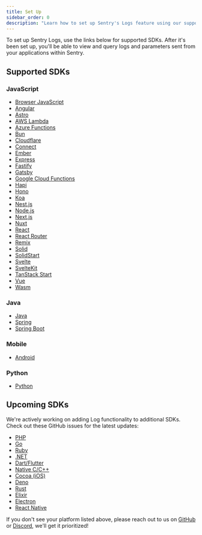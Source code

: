 ```yaml
---
title: Set Up
sidebar_order: 0
description: "Learn how to set up Sentry's Logs feature using our supported SDKs."
---
```


<Include name="feature-stage-beta-logs.mdx" />

To set up Sentry Logs, use the links below for supported SDKs. After it's been set up, you'll be able to view and query logs and parameters sent from your applications within Sentry.

## Supported SDKs

### JavaScript

- [Browser JavaScript](/platforms/javascript/logs/)
- [Angular](/platforms/javascript/guides/angular/logs/)
- [Astro](/platforms/javascript/guides/astro/logs/)
- [AWS Lambda](/platforms/javascript/guides/aws-lambda/logs/)
- [Azure Functions](/platforms/javascript/guides/azure-functions/logs/)
- [Bun](/platforms/javascript/guides/bun/logs/)
- [Cloudflare](/platforms/javascript/guides/cloudflare/logs/)
- [Connect](/platforms/javascript/guides/connect/logs/)
- [Ember](/platforms/javascript/guides/ember/logs/)
- [Express](/platforms/javascript/guides/express/logs/)
- [Fastify](/platforms/javascript/guides/fastify/logs/)
- [Gatsby](/platforms/javascript/guides/gatsby/logs/)
- [Google Cloud Functions](/platforms/javascript/guides/gcp-functions/logs/)
- [Hapi](/platforms/javascript/guides/hapi/logs/)
- [Hono](/platforms/javascript/guides/hono/logs/)
- [Koa](/platforms/javascript/guides/koa/logs/)
- [Nest.js](/platforms/javascript/guides/nestjs/logs/)
- [Node.js](/platforms/javascript/guides/node/logs/)
- [Next.js](/platforms/javascript/guides/nextjs/logs/)
- [Nuxt](/platforms/javascript/guides/nuxt/logs/)
- [React](/platforms/javascript/guides/react/logs/)
- [React Router](/platforms/javascript/guides/react-router/logs/)
- [Remix](/platforms/javascript/guides/remix/logs/)
- [Solid](/platforms/javascript/guides/solid/logs/)
- [SolidStart](/platforms/javascript/guides/solidstart/logs/)
- [Svelte](/platforms/javascript/guides/svelte/logs/)
- [SvelteKit](/platforms/javascript/guides/sveltekit/logs/)
- [TanStack Start](/platforms/javascript/guides/tanstackstart-react/logs/)
- [Vue](/platforms/javascript/guides/vue/logs/)
- [Wasm](/platforms/javascript/guides/wasm/logs/)

### Java

- [Java](/platforms/java/logs/)
- [Spring](/platforms/spring/logs/)
- [Spring Boot](/platforms/spring-boot/logs/)

### Mobile

- [Android](/platforms/android/logs/)

### Python

- [Python](/platforms/python/logs/)

## Upcoming SDKs

We're actively working on adding Log functionality to additional SDKs. Check out these GitHub issues for the latest updates:

- [PHP](https://github.com/getsentry/sentry-php/issues/1824)
- [Go](https://github.com/getsentry/sentry-go/issues/1000)
- [Ruby](https://github.com/getsentry/sentry-ruby/issues/2600)
- [.NET](https://github.com/getsentry/sentry-dotnet/issues/4132)
- [Dart/Flutter](https://github.com/getsentry/sentry-dart/issues/2915)
- [Native C/C++](https://github.com/getsentry/sentry-native/issues/1210)
- [Cocoa (iOS)](https://github.com/getsentry/sentry-cocoa/issues/5122)
- [Deno](https://github.com/getsentry/sentry-javascript/issues/15988)
- [Rust](https://github.com/getsentry/sentry-rust/issues/785)
- [Elixir](https://github.com/getsentry/sentry-elixir/issues/886)
- [Electron](https://github.com/getsentry/sentry-electron/issues/1154)
- [React Native](https://github.com/getsentry/sentry-react-native/issues/4820)

If you don't see your platform listed above, please reach out to us on [GitHub](https://github.com/getsentry/sentry/discussions/86804) or [Discord](https://discord.gg/sentry), we'll get it prioritized!
